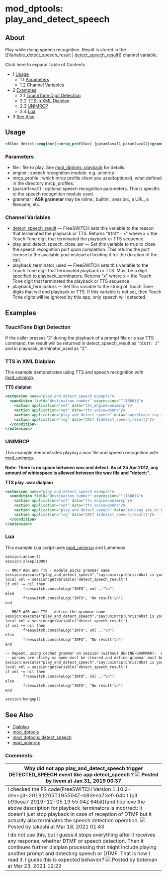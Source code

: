 
# mod_dptools: play_and_detect_speech 

 

## About

Play while doing speech recognition. Result is stored in the \[\[Variable\_detect\_speech\_result | [detect\_speech\_result](../../../Channel-Variables-Catalog/detect_speech_result_16352994.mdx#detect_speech_result)\]\] channel variable.

Click here to expand Table of Contents

* 1 [Usage](#-freeswitch--mod_dptools-play_and_detect_speech-)  
   * 1.1 [Parameters](#-freeswitch--mod_dptools-play_and_detect_speech-)  
   * 1.2 [Channel Variables](#-freeswitch--mod_dptools-play_and_detect_speech-)
* 2 [Examples](#-freeswitch--mod_dptools-play_and_detect_speech-)  
   * 2.1 [TouchTone Digit Detection](#touchtone-digit-detection)  
   * 2.2 [TTS in XML Dialplan](#-freeswitch--mod_dptools-play_and_detect_speech-)  
   * 2.3 [UNIMRCP](#-freeswitch--mod_dptools-play_and_detect_speech-)  
   * 2.4 [Lua](#-freeswitch--mod_dptools-play_and_detect_speech-)
* 3 [See Also](#-freeswitch--mod_dptools-play_and_detect_speech-)

## Usage

```xml
<file> detect:<engine>[:<mrcp_profile>] {param1=val1,param2=val2}<grammar>
```

### Parameters

* file : file to play. See [mod\_dptools: playback](./6586776.mdx#0-about) for details.
* engine : speech recognition module. e.g. unimrcp
* mrcp_profile : which mrcp profile client you used(optional), what defined in the directory mrcp_profiles.
* {param1=val1} : optional speech recognition parameters. This is specific to the speech recognition module used.
* grammar : **ASR grammar** may be inline:, builtin:, session:, a URL, a filename, etc.

### Channel Variables

* [detect\_speech\_result](../../../Channel-Variables-Catalog/detect_speech_result_16352994.mdx#detect_speech_result) — FreeSWITCH sets this variable to the reason that terminated the playback or TTS. Returns "`DIGIT: x`" where x = the Touch Tone digit that terminated the playback or TTS sequence.
* play\_and\_detect\_speech\_close\_asr — Set this variable to true to close the speech recognition port upon completion. This returns the port license to the available pool instead of holding it for the duration of the call.
* playback\_terminator\_used — FreeSWITCH sets this variable to the Touch Tone digit that terminated playback or TTS. Must be a digit specified to playback\_terminators. Returns "x" where x = the Touch Tone digit that terminated the playback or TTS sequence.
* playback\_terminators — Set this variable to the string of Touch Tone digits that will end playback or TTS. If this variable is not set, then Touch Tone digits will be ignored by this app, only speech will detected.

## Examples

### TouchTone Digit Detection

If the caller presses '2' during the playback of a prompt file or a say TTS command, the result will be returned in detect\_speech\_result as "`DIGIT: 2`" and in playback\_terminator\_used as "2".

### TTS in XML Dialplan

This example demonstrates using TTS and speech recognition with [mod\_unimrcp](../mod_unimrcp_6586728.mdx#tts).

**TTS dialplan**

```xml
<extension name="play_and_detect_speech example">
  <condition field="destination_number" expression="^(1888)$">
    <action application="set" data="tts_engine=unimrcp"/>
    <action application="set" data="tts_voice=donna"/>
    <action application="play_and_detect_speech" data="say:please say yes or no. please say no or yes. please say something! detect:unimrcp {start-input-timers=false,no-input-timeout=5000,recognition-timeout=5000}builtin:grammar/boolean?language=en-US;y=1;n=2"/> 
    <action application="log" data="CRIT ${detect_speech_result}"/>
  </condition>
</extension>
```

### UNIMRCP

This example demonstrates playing a wav file and speech recognition with [mod\_unimrcp](../mod_unimrcp_6586728.mdx#tts).

**Note: There is no space between wav and detect. As of 25 Apr 2012, any amount of whitespace is allowed between the wav file and "detect:".**

**TTS play .wav dialplan**

```xml
<extension name="play_and_detect_speech example">
  <condition field="destination_number" expression="^(1888)$">
    <action application="set" data="tts_engine=unimrcp"/>
    <action application="set" data="tts_voice=donna"/>
    <action application="play_and_detect_speech" data="ivr/say_yes_or_no.wavdetect:unimrcp {start-input-timers=false,no-input-timeout=5000,recognition-timeout=5000}builtin:grammar/boolean?language=en-US;y=1;n=2"/> 
    <action application="log" data="CRIT ${detect_speech_result}"/>
  </condition>
</extension>
```

### Lua

This example Lua script uses [mod\_unimrcp](../mod_unimrcp_6586728.mdx#tts) and Lumenvox

```xml
session:answer()
session:sleep(1000)

-- MRCP ASR and TTS - module picks grammar name
session:execute("play_and_detect_speech","say:unimrcp:Chris:What is your phone number? detect:unimrcp {start-input-timers=false,define-grammar=true,no-input-timeout=5000}builtin:grammar/phone")
local xml = session:getVariable('detect_speech_result')
if xml ~= nil then
        freeswitch.consoleLog("INFO", xml .."\n")
else
        freeswitch.consoleLog("INFO", "No result!\n")
end

-- MRCP ASR and TTS - define the grammar name
session:execute("play_and_detect_speech","say:unimrcp:Chris:What is your phone number? detect:unimrcp {name=12345,start-input-timers=false,define-grammar=true,no-input-timeout=5000}builtin:grammar/phone")
local xml = session:getVariable('detect_speech_result')
if xml ~= nil then
        freeswitch.consoleLog("INFO", xml .."\n")
else
        freeswitch.consoleLog("INFO", "No result!\n")
end

-- Repeat, using cached grammar on session (without DEFINE-GRAMMAR).  ASR sessions are re-used and
-- params are sticky so name must be cleared and define-grammar must be set back to false.
session:execute("play_and_detect_speech","say:unimrcp:Chris:What is your phone number? detect:unimrcp {name=,start-input-timers=false,no-input-timeout=5000,define-grammar=false}session:12345")
local xml = session:getVariable('detect_speech_result')
if xml ~= nil then
        freeswitch.consoleLog("INFO", xml .."\n")
else
        freeswitch.consoleLog("INFO", "No result!\n")
end

session:hangup()
```

## See Also

* [Dialplan](../../Dialplan/index.mdx#0-about)
* [mod\_dptools](../mod_dptools_1970333.mdx#-c)
* [mod\_dptools: detect\_speech](./6586756.mdx#about)
* [mod\_unimrcp](../mod_unimrcp_6586728.mdx#tts)

### Comments:

| Why did not app **play\_and\_detect\_speech** trigger **DETECTED\_SPEECH** event like app **detect\_speech ?** ![](/images/icons/contenttypes/comment_16.png) Posted by livem at Jan 31, 2019 00:37                                                                                                                                                                                                                                 |
| ---------------------------------------------------------------------------------------------------------------------------------------------------------------------------------------------------------------------------------------------------------------------------------------------------------------------------------------------------------------------------------------------------------------------------------- |
| I checked the FS code(FreeSWITCH Version 1.10.2-dev+git\~20191205T195504Z\~b93eea73ef\~64bit (git b93eea7 2019-12-05 19:55:04Z 64bit))and I believe the above description for playback\_terminators is incorrect: it doesn't just stop playback in case of reception of DTMF but it actually also terminates the speech detection operation. ![](/images/icons/contenttypes/comment_16.png) Posted by takeshi at Mar 18, 2021 01:43 |
| I do not use this, but I guess it stops everything after it receives any response, whether DTMF or speech detection. Then it continues further dialplan processing that might include playing another prompt and detecting speech or DTMF. That is how I read it. I guess this is expected behavior? ![](/images/icons/contenttypes/comment_16.png) Posted by boteman at Mar 23, 2021 12:22                                         |



